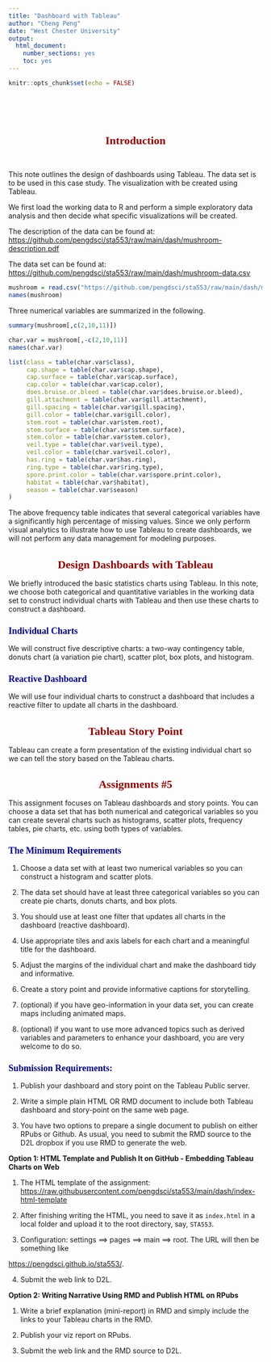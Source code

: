 ```yaml
---
title: "Dashboard with Tableau"
author: "Cheng Peng"
date: "West Chester University"
output: 
  html_document: 
    number_sections: yes
    toc: yes
---
```


<style type="text/css">
div#TOC li {
    list-style:none;
    background-image:none;
    background-repeat:none;
    background-position:0;
}
h1.title {
  font-size: 24px;
  color: DarkRed;
  text-align: center;
}
h4.author { 
  /* Header 4 - and the author and data headers use this too  */
  font-size: 18px;
  font-family: "Times New Roman", Times, serif;
  color: DarkRed;
  text-align: center;
}
h4.date { 
  /* Header 4 - and the author and data headers use this too  */
  font-size: 18px;
  font-family: "Times New Roman", Times, serif;
  color: DarkBlue;
  text-align: center;
}
h1 { 
    /* Header 3 - and the author and data headers use this too  */
    font-size: 22px;
    font-family: "Times New Roman", Times, serif;
    color: darkred;
    text-align: center;
}
h2 { 
    /* Header 3 - and the author and data headers use this too  */
    font-size: 18px;
    font-family: "Times New Roman", Times, serif;
    color: navy;
    text-align: left;
}
h3 { 
    /* Header 3 - and the author and data headers use this too  */
    font-size: 15px;
    font-family: "Times New Roman", Times, serif;
    color: darkred;
    font-face: bold;
    text-align: left;
}
h4 { 
    /* Header 4 - and the author and data headers use this too  */
    font-size: 18px;
    font-family: "Times New Roman", Times, serif;
    color: darkred;
    text-align: left;
}
   /* center maps using chunk option: fig.align='center' */
.html-widget {
    margin: auto;
}
</style>

```r
knitr::opts_chunk$set(echo = FALSE)
```

\

\

# Introduction

\

This note outlines the design of dashboards using Tableau. The data set is to be used in this case study. The visualization with be created using Tableau. 

We first load the working data to R and perform a simple exploratory data analysis and then decide what specific visualizations will be created.

The description of the data can be found at: <https://github.com/pengdsci/sta553/raw/main/dash/mushroom-description.pdf>

The data set can be found at: <https://github.com/pengdsci/sta553/raw/main/dash/mushroom-data.csv>

```r
mushroom = read.csv("https://github.com/pengdsci/sta553/raw/main/dash/mushroom-data.csv")
names(mushroom)
```

Three numerical variables are summarized in the following.

```r
summary(mushroom[,c(2,10,11)])
```
 
```r
char.var = mushroom[,-c(2,10,11)]
names(char.var)
```

```r
list(class = table(char.var$class),
     cap.shape = table(char.var$cap.shape),
     cap.surface = table(char.var$cap.surface),
     cap.color = table(char.var$cap.color),
     does.bruise.or.bleed = table(char.var$does.bruise.or.bleed),
     gill.attachment = table(char.var$gill.attachment),
     gill.spacing = table(char.var$gill.spacing),
     gill.color = table(char.var$gill.color),
     stem.root = table(char.var$stem.root),
     stem.surface = table(char.var$stem.surface),
     stem.color = table(char.var$stem.color),
     veil.type = table(char.var$veil.type),
     veil.color = table(char.var$veil.color),
     has.ring = table(char.var$has.ring),
     ring.type = table(char.var$ring.type),
     spore.print.color = table(char.var$spore.print.color),
     habitat = table(char.var$habitat),
     season = table(char.var$season)
)
```


The above frequency table indicates that several categorical variables have a significantly high percentage of missing values. Since we only perform visual analytics to illustrate how to use Tableau to create dashboards, we will not perform any data management for modeling purposes.


# Design Dashboards with Tableau

We briefly introduced the basic statistics charts using Tableau. In this note, we choose both categorical and quantitative variables in the working data set to construct individual charts with Tableau and then use these charts to construct a dashboard. 

## Individual Charts

We will construct five descriptive charts: a two-way contingency table, donuts chart (a variation pie chart), scatter plot, box plots, and histogram. 

## Reactive Dashboard

We will use four individual charts to construct a dashboard that includes a reactive filter to update all charts in the dashboard.


# Tableau Story Point

Tableau can create a form presentation of the existing individual chart so we can tell the story based on the Tableau charts.


# Assignments #5

This assignment focuses on Tableau dashboards and story points. You can choose a data set that has both numerical and categorical variables so you can create several charts such as histograms, scatter plots, frequency tables, pie charts, etc. using both types of variables. 

## The Minimum Requirements

1. Choose a data set with at least two numerical variables so you can construct a histogram and scatter plots.

2. The data set should have at least three categorical variables so you can create pie charts, donuts charts, and box plots.

3. You should use at least one filter that updates all charts in the dashboard (reactive dashboard).

4. Use appropriate tiles and axis labels for each chart and a meaningful title for the dashboard.

5. Adjust the margins of the individual chart and make the dashboard tidy and informative.

6. Create a story point and provide informative captions for storytelling.

7. (optional) if you have geo-information in your data set, you can create maps including animated maps.

8. (optional) if you want to use more advanced topics such as derived variables and parameters to enhance your dashboard, you are very welcome to do so.


## Submission Requirements:

1. Publish your dashboard and story point on the Tableau Public server.

2. Write a simple plain HTML OR RMD document to include both Tableau dashboard and story-point on the same web page.

3. You have two options to prepare a single document to publish on either RPubs or Github. As usual, you need to submit the RMD source to the D2L dropbox if you use RMD to generate the web.


**Option 1: HTML Template and Publish It on GitHub - Embedding Tableau Charts on Web**

1. The HTML template of the assignment: <https://raw.githubusercontent.com/pengdsci/sta553/main/dash/index-html-template>

2. After finishing writing the HTML, you need to save it as `index.html` in a local folder and upload it to the root directory, say, `STA553 `.

3. Configuration: settings ==> pages ==> main ==> root. The URL will then be something like

<https://pengdsci.github.io/sta553/>.

4. Submit the web link to D2L.

**Option 2: Writing Narrative Using RMD and Publish HTML on RPubs**

1. Write a brief explanation (mini-report) in RMD and simply include the links to your Tableau charts in the RMD.

2. Publish your viz report on RPubs.

3. Submit the web link and the RMD source to D2L.


